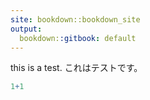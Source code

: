 ```yaml
---
site: bookdown::bookdown_site
output:
  bookdown::gitbook: default
---
```


this is a test.
これはテストです。

```r
1+1

```

